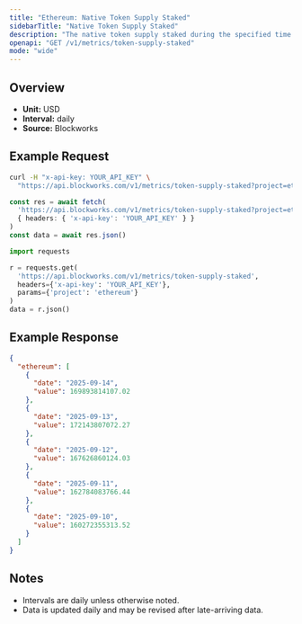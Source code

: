 ```yaml
---
title: "Ethereum: Native Token Supply Staked"
sidebarTitle: "Native Token Supply Staked"
description: "The native token supply staked during the specified time period for given blockchain."
openapi: "GET /v1/metrics/token-supply-staked"
mode: "wide"
---
```


## Overview

- **Unit:** USD
- **Interval:** daily
- **Source:** Blockworks

## Example Request

<CodeGroup>

```bash cURL
curl -H "x-api-key: YOUR_API_KEY" \
  "https://api.blockworks.com/v1/metrics/token-supply-staked?project=ethereum"
```

```typescript TypeScript
const res = await fetch(
  'https://api.blockworks.com/v1/metrics/token-supply-staked?project=ethereum',
  { headers: { 'x-api-key': 'YOUR_API_KEY' } }
)
const data = await res.json()
```

```python Python
import requests

r = requests.get(
  'https://api.blockworks.com/v1/metrics/token-supply-staked',
  headers={'x-api-key': 'YOUR_API_KEY'},
  params={'project': 'ethereum'}
)
data = r.json()
```

</CodeGroup>

## Example Response

```json
{
  "ethereum": [
    {
      "date": "2025-09-14",
      "value": 169893814107.02
    },
    {
      "date": "2025-09-13",
      "value": 172143807072.27
    },
    {
      "date": "2025-09-12",
      "value": 167626860124.03
    },
    {
      "date": "2025-09-11",
      "value": 162784083766.44
    },
    {
      "date": "2025-09-10",
      "value": 160272355313.52
    }
  ]
}
```

## Notes
- Intervals are daily unless otherwise noted.
- Data is updated daily and may be revised after late-arriving data.